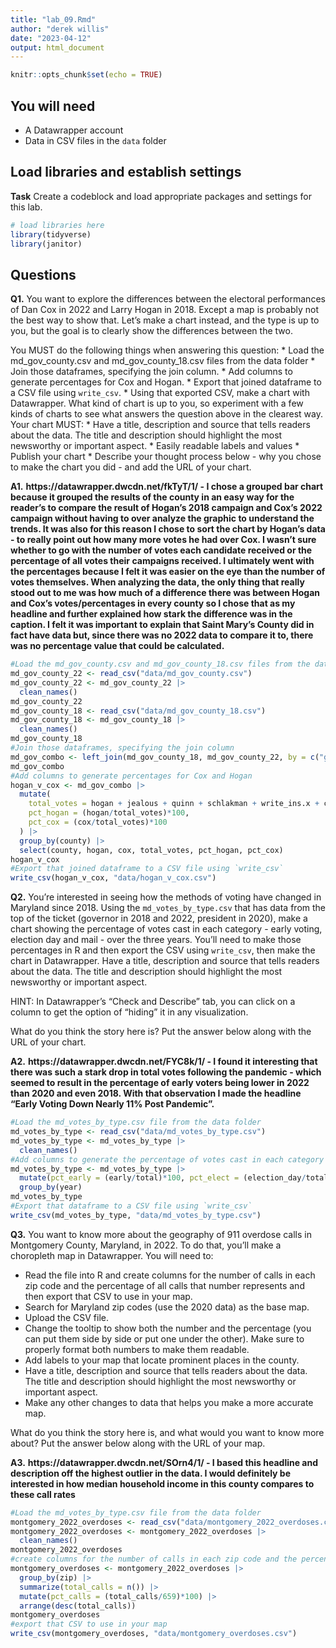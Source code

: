 ```yaml
---
title: "lab_09.Rmd"
author: "derek willis"
date: "2023-04-12"
output: html_document
---
```


```r
knitr::opts_chunk$set(echo = TRUE)
```

## You will need

* A Datawrapper account
* Data in CSV files in the `data` folder

## Load libraries and establish settings

**Task** Create a codeblock and load appropriate packages and settings for this lab.

```r
# load libraries here
library(tidyverse)
library(janitor)
```

## Questions

**Q1.** You want to explore the differences between the electoral performances of Dan Cox in 2022 and Larry Hogan in 2018. Except a map is probably not the best way to show that. Let's make a chart instead, and the type is up to you, but the goal is to clearly show the differences between the two.

You MUST do the following things when answering this question:
* Load the md_gov_county.csv and md_gov_county_18.csv files from the data folder
* Join those dataframes, specifying the join column. 
* Add columns to generate percentages for Cox and Hogan.
* Export that joined dataframe to a CSV file using `write_csv`.
* Using that exported CSV, make a chart with Datawrapper. What kind of chart is up to you, so experiment with a few kinds of charts to see what answers the question above in the clearest way. Your chart MUST:
  * Have a title, description and source that tells readers about the data. The title and description should highlight the most newsworthy or important aspect.
  * Easily readable labels and values
* Publish your chart
* Describe your thought process below - why you chose to make the chart you did - and add the URL of your chart.

**A1.** 
**https://datawrapper.dwcdn.net/fkTyT/1/ - I chose a grouped bar chart because it grouped the results of the county in an easy way for the reader's to compare the result of Hogan's 2018 campaign and Cox's 2022 campaign without having to over analyze the graphic to understand the trends. It was also for this reason I chose to sort the chart by Hogan's data - to really point out how many more votes he had over Cox. I wasn't sure whether to go with the number of votes each candidate received or the percentage of all votes their campaigns received. I ultimately went with the percentages because I felt it was easier on the eye than the number of votes themselves. When analyzing the data, the only thing that really stood out to me was how much of a difference there was between Hogan and Cox's votes/percentages in every county so I chose that as my headline and further explained how stark the difference was in the caption. I felt it was important to explain that Saint Mary's County did in fact have data but, since there was no 2022 data to compare it to, there was no percentage value that could be calculated.**
```r
#Load the md_gov_county.csv and md_gov_county_18.csv files from the data folder
md_gov_county_22 <- read_csv("data/md_gov_county.csv")
md_gov_county_22 <- md_gov_county_22 |> 
  clean_names()
md_gov_county_22
md_gov_county_18 <- read_csv("data/md_gov_county_18.csv")
md_gov_county_18 <- md_gov_county_18 |> 
  clean_names()
md_gov_county_18
#Join those dataframes, specifying the join column
md_gov_combo <- left_join(md_gov_county_18, md_gov_county_22, by = c("geoid", "county"))
md_gov_combo
#Add columns to generate percentages for Cox and Hogan
hogan_v_cox <- md_gov_combo |> 
  mutate(
    total_votes = hogan + jealous + quinn + schlakman + write_ins.x + cox + moore + lashar + wallace + harding + sefcik + write_ins.y,
    pct_hogan = (hogan/total_votes)*100,
    pct_cox = (cox/total_votes)*100
  ) |>
  group_by(county) |>
  select(county, hogan, cox, total_votes, pct_hogan, pct_cox)
hogan_v_cox
#Export that joined dataframe to a CSV file using `write_csv`
write_csv(hogan_v_cox, "data/hogan_v_cox.csv")
```

**Q2.** You're interested in seeing how the methods of voting have changed in Maryland since 2018. Using the `md_votes_by_type.csv` that has data from the top of the ticket (governor in 2018 and 2022, president in 2020), make a chart showing the percentage of votes cast in each category - early voting, election day and mail - over the three years. You'll need to make those percentages in R and then export the CSV using `write_csv`, then make the chart in Datawrapper. Have a title, description and source that tells readers about the data. The title and description should highlight the most newsworthy or important aspect.

HINT: In Datawrapper's "Check and Describe" tab, you can click on a column to get the option of "hiding" it in any visualization.

What do you think the story here is? Put the answer below along with the URL of your chart.

**A2.** 
**https://datawrapper.dwcdn.net/FYC8k/1/ - I found it interesting that there was such a stark drop in total votes following the pandemic - which seemed to result in the percentage of early voters being lower in 2022 than 2020 and even 2018. With that observation I made the headline "Early Voting Down Nearly 11% Post Pandemic".**
```r
#Load the md_votes_by_type.csv file from the data folder
md_votes_by_type <- read_csv("data/md_votes_by_type.csv")
md_votes_by_type <- md_votes_by_type |> 
  clean_names()
#Add columns to generate the percentage of votes cast in each category
md_votes_by_type <- md_votes_by_type |> 
  mutate(pct_early = (early/total)*100, pct_elect = (election_day/total)*100, pct_mail = (mail/total)*100) |>
  group_by(year)
md_votes_by_type
#Export that dataframe to a CSV file using `write_csv`
write_csv(md_votes_by_type, "data/md_votes_by_type.csv")
```


**Q3.** You want to know more about the geography of 911 overdose calls in Montgomery County, Maryland, in 2022. To do that, you'll make a choropleth map in Datawrapper. You will need to:

* Read the file into R and create columns for the number of calls in each zip code and the percentage of all calls that number represents and then export that CSV to use in your map.
* Search for Maryland zip codes (use the 2020 data) as the base map.
* Upload the CSV file.
* Change the tooltip to show both the number and the percentage (you can put them side by side or put one under the other). Make sure to properly format both numbers to make them readable.
* Add labels to your map that locate prominent places in the county.
* Have a title, description and source that tells readers about the data. The title and description should highlight the most newsworthy or important aspect.
* Make any other changes to data that helps you make a more accurate map.

What do you think the story here is, and what would you want to know more about? Put the answer below along with the URL of your map.

**A3.** 
**https://datawrapper.dwcdn.net/SOrn4/1/ - I based this headline and description off the highest outlier in the data. I would definitely be interested in how median household income in this county compares to these call rates**
```r
#Load the md_votes_by_type.csv file from the data folder
montgomery_2022_overdoses <- read_csv("data/montgomery_2022_overdoses.csv")
montgomery_2022_overdoses <- montgomery_2022_overdoses |> 
  clean_names()
montgomery_2022_overdoses
#create columns for the number of calls in each zip code and the percentage of all calls that number represents
montgomery_overdoses <- montgomery_2022_overdoses |> 
  group_by(zip) |> 
  summarize(total_calls = n()) |>
  mutate(pct_calls = (total_calls/659)*100) |>
  arrange(desc(total_calls))
montgomery_overdoses
#export that CSV to use in your map
write_csv(montgomery_overdoses, "data/montgomery_overdoses.csv")
```